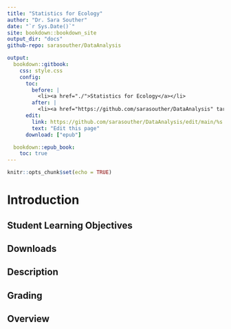 ```yaml
---
title: "Statistics for Ecology"
author: "Dr. Sara Souther"
date: "`r Sys.Date()`"
site: bookdown::bookdown_site
output_dir: "docs"
github-repo: sarasouther/DataAnalysis

output:
  bookdown::gitbook:
    css: style.css
    config:
      toc:
        before: |
          <li><a href="./">Statistics for Ecology</a></li>
        after: |
          <li><a href="https://github.com/sarasouther/DataAnalysis" target="blank">Published with bookdown</a></li>
      edit:
        link: https://github.com/sarasouther/DataAnalysis/edit/main/%s
        text: "Edit this page"
      download: ["epub"]

  bookdown::epub_book:
    toc: true
---
```


```r
knitr::opts_chunk$set(echo = TRUE)
```

# Introduction {#intro}

## Student Learning Objectives

## Downloads

## Description

## Grading

## Overview
